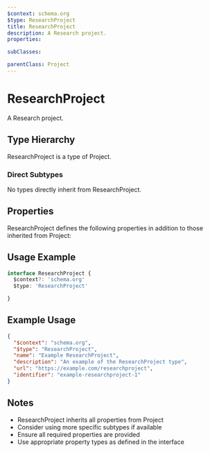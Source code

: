 ```yaml
---
$context: schema.org
$type: ResearchProject
title: ResearchProject
description: A Research project.
properties:

subClasses:

parentClass: Project
---
```


# ResearchProject

A Research project.

## Type Hierarchy

ResearchProject is a type of Project.

### Direct Subtypes

No types directly inherit from ResearchProject.

## Properties

ResearchProject defines the following properties in addition to those inherited from Project:



## Usage Example

```typescript
interface ResearchProject {
  $context?: 'schema.org'
  $type: 'ResearchProject'

}
```

## Example Usage

```json
{
  "$context": "schema.org",
  "$type": "ResearchProject",
  "name": "Example ResearchProject",
  "description": "An example of the ResearchProject type",
  "url": "https://example.com/researchproject",
  "identifier": "example-researchproject-1"
}
```

## Notes

- ResearchProject inherits all properties from Project
- Consider using more specific subtypes if available
- Ensure all required properties are provided
- Use appropriate property types as defined in the interface
